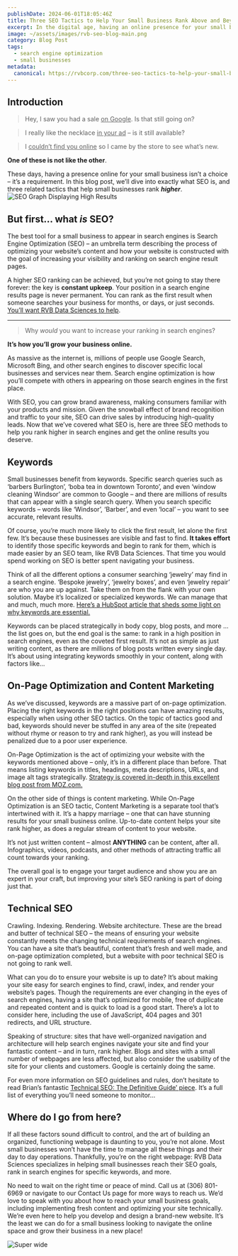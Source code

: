 ```yaml
---
publishDate: 2024-06-01T18:05:46Z
title: Three SEO Tactics to Help Your Small Business Rank Above and Beyond
excerpt: In the digital age, having an online presence for your small business is not a choice, it’s a requirement. This blog post dives into the world of Search Engine Optimization (SEO), a crucial tool for small businesses to increase their visibility and ranking on search engine result pages.
image: ~/assets/images/rvb-seo-blog-main.png
category: Blog Post
tags:
  - search engine optimization
  - small businesses
metadata:
  canonical: https://rvbcorp.com/three-seo-tactics-to-help-your-small-business-rank-above-and-beyond
---
```



## Introduction

>Hey, I saw you had a sale <u>on Google</u>. Is that still going on?

>I really like the necklace <u>in your ad</u> – is it still available?

>I <u>couldn’t find you online</u> so I came by the store to see what’s new.

**One of these is not like the other**. 

These days, having a presence online for your small business isn’t a choice – it’s a requirement. 
In this blog post, we’ll dive into exactly what SEO is, and three related tactics that help small businesses rank **_higher_**.
![SEO Graph Displaying High Results](../../assets/images/seo-blog-hero.webp)

## But first… what _is_ SEO?
The best tool for a small business to appear in search engines is Search Engine Optimization (SEO) – an umbrella term describing the process of optimizing your website’s content and how your website is constructed with the goal of increasing your visibility and ranking on search engine result pages.

A higher SEO ranking can be achieved, but you’re not going to stay there forever: the key is **constant upkeep**. Your position in a search engine results page is never permanent. You can rank as the first result when someone searches your business for months, or days, or just seconds. [You’ll want RVB Data Sciences to help](https://www.rvbcorp.com/contust-us).

---


>Why _would_ you want to increase your ranking in search engines?

**It’s how you’ll grow your business online.**

As massive as the internet is, millions of people use Google Search, Microsoft Bing, and other search engines to discover specific local businesses and services near them. Search engine optimization is how you’ll compete with others in appearing on those search engines in the first place.


With SEO, you can grow brand awareness, making consumers familiar with your products and mission. Given the snowball effect of brand recognition and traffic to your site, SEO can drive sales by introducing high-quality leads. Now that we’ve covered what SEO is, here are three SEO methods to help you rank higher in search engines and get the online results you deserve.


## Keywords
Small businesses benefit from keywords. Specific search queries such as ‘barbers Burlington’, ‘boba tea in downtown Toronto’, and even ‘window cleaning Windsor’ are common to Google – and there are millions of results that can appear with a single search query. When you search specific keywords – words like ‘Windsor’, ‘Barber’, and even ‘local’ – you want to see accurate, relevant results.

Of course, you’re much more likely to click the first result, let alone the first few. It’s because these businesses are visible and fast to find. **It takes effort** to identify those specific keywords and begin to rank for them, which is made easier by an SEO team, like RVB Data Sciences. That time you would spend working on SEO is better spent navigating your business.

Think of all the different options a consumer searching ‘jewelry’ may find in a search engine. ‘Bespoke jewelry’, ‘jewelry boxes’, and even ‘jewelry repair’ are who you are up against. Take them on from the flank with your own solution. Maybe it’s localized or specialized keywords. We can manage that and much, much more. [Here’s a HubSpot article that sheds some light on why keywords are essential.](https://blog.hubspot.com/marketing/keywords)

Keywords can be placed strategically in body copy, blog posts, and more … the list goes on, but the end goal is the same: to rank in a high position in search engines, even as the coveted first result. It’s not as simple as just writing content, as there are millions of blog posts written every single day. It’s about using integrating keywords smoothly in your content, along with factors like…


## On-Page Optimization and Content Marketing
As we’ve discussed, keywords are a massive part of on-page optimization. Placing the right keywords in the right positions can have amazing results, especially when using other SEO tactics. On the topic of tactics good and bad, keywords should never be stuffed in any area of the site (repeated without rhyme or reason to try and rank higher), as you will instead be penalized due to a poor user experience.

On-Page Optimization is the act of optimizing your website with the keywords mentioned above – only, it’s in a different place than before. That means listing keywords in titles, headings, meta descriptions, URLs, and image alt tags strategically. [Strategy is covered in-depth in this excellent blog post from MOZ.com.](https://moz.com/learn/seo/what-are-keywords#:~:text=Why%20are%20keywords%20important%3F,ready%20to%20make%20a%20purchase.)

On the other side of things is content marketing. While On-Page Optimization is an SEO tactic, Content Marketing is a separate tool that’s intertwined with it. It’s a happy marriage – one that can have stunning results for your small business online. Up-to-date content helps your site rank higher, as does a regular stream of content to your website. 

It’s not just written content – almost **ANYTHING** can be content, after all. Infographics, videos, podcasts, and other methods of attracting traffic all count towards your ranking. 

The overall goal is to engage your target audience and show you are an expert in your craft, but improving your site’s SEO ranking is part of doing just that.


## Technical SEO
Crawling. Indexing. Rendering. Website architecture. These are the bread and butter of technical SEO – the means of ensuring your website constantly meets the changing technical requirements of search engines. You can have a site that’s beautiful, content that’s fresh and well made, and on-page optimization completed, but a website with poor technical SEO is not going to rank well.

What can you do to ensure your website is up to date? It’s about making your site easy for search engines to find, crawl, index, and render your website’s pages. Though the requirements are ever changing in the eyes of search engines, having a site that’s optimized for mobile, free of duplicate and repeated content and is quick to load is a good start. There’s a lot to consider here, including the use of JavaScript, 404 pages and 301 redirects, and URL structure.

Speaking of structure: sites that have well-organized navigation and architecture will help search engines navigate your site and find your fantastic content – and in turn, rank higher. Blogs and sites with a small number of webpages are less affected, but also consider the usability of the site for your clients and customers. Google is certainly doing the same.

For even more information on SEO guidelines and rules, don’t hesitate to read Brian’s fantastic [Technical SEO: The Definitive Guide’ piece](https://backlinko.com/technical-seo-guide). It’s a full list of everything you’ll need someone to monitor…


## Where do I go from here?
If all these factors sound difficult to control, and the art of building an organized, functioning webpage is daunting to you, you’re not alone. Most small businesses won’t have the time to manage all these things and their day to day operations. Thankfully, you’re on the right webpage: RVB Data Sciences specializes in helping small businesses reach their SEO goals, rank in search engines for specific keywords, and more.

No need to wait on the right time or peace of mind. Call us at (306) 801-6969 or navigate to our Contact Us page for more ways to reach us. We’d love to speak with you about how to reach your small business goals, including implementing fresh content and optimizing your site technically. We’re even here to help you develop and design a brand-new website. It’s the least we can do for a small business looking to navigate the online space and grow their business in a new place!

![Super wide](../../assets/images/seo-blog-post-main.webp) 
